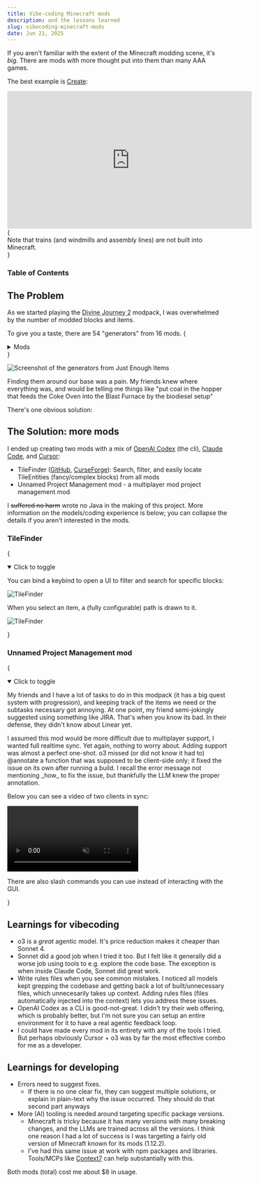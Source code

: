 ```yaml
---
title: Vibe-coding Minecraft mods
description: and the lessons learned
slug: vibecoding-minecraft-mods
date: Jun 21, 2025
---
```


If you aren't familiar with the extent of the Minecraft modding scene, it's _big_. There are mods with more thought put into them than many AAA games.

The best example is [Create](https://www.curseforge.com/minecraft/mc-mods/create):

<div
  style={{
    display: 'flex',
    flexDirection: 'column',
    alignItems: 'center',
  }}
>
  <iframe
    width="560"
    height="315"
    src="https://www.youtube.com/embed/rR8W-f9YhYA?start=24"
    title="YouTube video player"
    frameBorder="0"
    allow="autoplay; clipboard-write; encrypted-media; picture-in-picture; web-share"
    referrerPolicy="strict-origin-when-cross-origin"
    allowFullScreen
  ></iframe>
  {
    <figcaption
      style={{
        fontSize: '0.9rem',
        color: 'var(--gray)',
        paddingTop: '0.1rem',
      }}
    >
      Note that trains (and windmills and assembly lines) are not built into
      Minecraft.
    </figcaption>
  }
</div>

### Table of Contents

## The Problem

As we started playing the <abbr title="highly curated collection of 200+ mods">Divine Journey 2</abbr> modpack,
I was overwhelmed by the number of modded blocks and items.

To give you a taste, there are 54 &quot;generators&quot; from 16 mods.
{

<details>
  <summary>Mods</summary>
  Actually Additions, Draconic Additions, Draconic Evolution, Ender IO, Extra
  Utilities 2, Extreme Reactors, Galacticraft Core, Galacticraft Planets,
  Immersive Engineering, Industrial Foregoing, Integrated Dynamics,
  LightningCraft, RFTools, RFTools Dimensions, Thaumcraft, Thaumic Augmentation.
</details>
}

![Screenshot of the generators from Just Enough Items](/blog/vibecoding-mc/generators.png)

Finding them around our base was a pain. My friends knew where everything was, and would be telling me things like
"put coal in the hopper that feeds the Coke Oven into the Blast Furnace by the biodiesel setup"

There's one obvious solution:

## The Solution: more mods

I ended up creating two mods with a mix of [OpenAI Codex](https://github.com/openai/codex) (the cli), [Claude Code](https://www.anthropic.com/claude-code), and [Cursor](https://www.cursor.com/):

- TileFinder ([GitHub](https://github.com/MaxLeiter/TileFinder/), [CurseForge](https://www.curseforge.com/minecraft/mc-mods/tilefinder/comments)): Search, filter, and easily locate TileEntities (fancy/complex blocks) from all mods
- Unnamed Project Management mod - a multiplayer mod project management mod

I ~~suffered no harm~~ wrote no Java in the making of this project. More information on the models/coding experience is below; you can collapse the details if you aren't interested in the mods.

### TileFinder

{<details open>

<summary>Click to toggle</summary>
<p>
You can bind a keybind to open a UI to filter and search for specific blocks:

<Image
  src="/blog/vibecoding-mc/tilefinder-2.png"
  alt="TileFinder"
  width={800}
  height={600}
/>

When you select an item, a (fully configurable) path is drawn to it.

<Image
  src="/blog/vibecoding-mc/tilefinder-3.png"
  alt="TileFinder"
  width={800}
  height={600}
/>
</p>
</details>}

### Unnamed Project Management mod

{<details open>

<summary>Click to toggle</summary>

<p>
  My friends and I have a lot of tasks to do in this modpack (it has a big quest
  system with progression), and keeping track of the items we need or the
  subtasks necessary got annoying. At one point, my friend semi-jokingly
  suggested using something like JIRA. That's when you know its bad. In their
  defense, they didn't know about Linear yet.
</p>

<p>
  I assumed this mod would be more difficult due to multiplayer support, I
  wanted full realtime sync. Yet again, nothing to worry about. Adding support
  was almost a perfect one-shot. o3 missed (or did not know it had to) @annotate
  a function that was supposed to be client-side only; it fixed the issue on its
  own after running a build. I recall the error message not mentioning _how_ to
  fix the issue, but thankfully the LLM knew the proper annotation.
</p>

<p>Below you can see a video of two clients in sync:</p>

<video controls width={400} height={400} autoPlay muted loop>
  <source src="/blog/vibecoding-mc/project-management.webm" type="video/webm" />
</video>

There are also slash commands you can use instead of interacting with the GUI.

</details>}

## Learnings for vibecoding

- o3 is a _great_ agentic model. It's price reduction makes it cheaper than Sonnet 4.
- Sonnet did a good job when I tried it too. But I felt like it generally did a worse job using tools to e.g. explore the code base. The exception is when inside Claude Code, Sonnet did great work.
- Write rules files when you see common mistakes. I noticed all models kept grepping the codebase and getting back a lot of built/unnecessary files, which unnecesarily takes up context. Adding rules files (files automatically injected into the context) lets you address these issues.
- OpenAI Codex as a CLI is good-not-great. I didn't try their web offering, which is probably better, but I'm not sure you can setup an entire environment for it to have a real agentic feedback loop.
- I could have made every mod in its entirety with any of the tools I tried. But perhaps obviously Cursor + o3 was by far the most effective combo for me as a developer.

## Learnings for developing

- Errors need to suggest fixes.
  - If there is no one clear fix, they can suggest multiple solutions, or explain in plain-text why the issue occurred. They should do that second part anyways
- More (AI) tooling is needed around targeting specific package versions.
  - Minecraft is tricky because it has many versions with many breaking changes, and the LLMs are trained across all the versions. I think one reason I had a lot of success is I was targeting a fairly old version of Minecraft known for its mods (1.12.2).
  - I've had this same issue at work with npm packages and libraries. Tools/MCPs like [Context7](https://context7.com/) can help substantially with this.

Both mods (total) cost me about $8 in usage.

